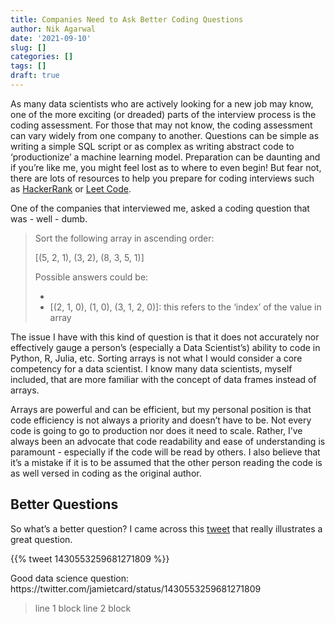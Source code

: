 ```yaml
---
title: Companies Need to Ask Better Coding Questions
author: Nik Agarwal
date: '2021-09-10'
slug: []
categories: []
tags: []
draft: true
---
```


As many data scientists who are actively looking for a new job may know, one of the more exciting (or dreaded) parts of the interview process is the coding assessment. For those that may not know, the coding assessment can vary widely from one company to another. Questions can be simple as writing a simple SQL script or as complex as writing abstract code to 'productionize' a machine learning model. Preparation can be daunting and if you're like me, you might feel lost as to where to even begin! But fear not, there are lots of resources to help you prepare for coding interviews such as [HackerRank](https://www.hackerrank.com) or [Leet Code](https://www.leetcode.com).

One of the companies that interviewed me, asked a coding question that was - well - dumb.

> Sort the following array in ascending order: 
> 
> [(5, 2, 1), (3, 2), (8, 3, 5, 1)]
> 
> Possible answers could be:
>
> - [(1, 2, 5), (2, 3), (1, 3, 5, 8)]: this refers to the actual integer within array
> - [(2, 1, 0), (1, 0), (3, 1, 2, 0)]: this refers to the 'index' of the value in array

The issue I have with this kind of question is that it does not accurately nor effectively gauge a person's (especially a Data Scientist's) ability to code in Python, R, Julia, etc. Sorting arrays is not what I would consider a core competency for a data scientist. I know many data scientists, myself included, that are more familiar with the concept of data frames instead of arrays.

Arrays are powerful and can be efficient, but my personal position is that code efficiency is not always a priority and doesn't have to be. Not every code is going to go to production nor does it need to scale. Rather, I've always been an advocate that code readability and ease of understanding is paramount - especially if the code will be read by others. I also believe that it's a mistake if it is to be assumed that the other person reading the code is as well versed in coding as the original author.

## Better Questions

So what's a better question? I came across this [tweet](https://twitter.com/jamietcard/status/1430553259681271809) that really illustrates a great question.

{{% tweet 1430553259681271809 %}} 




Good data science question: https://twitter.com/jamietcard/status/1430553259681271809


> line 1 block
> line 2 block